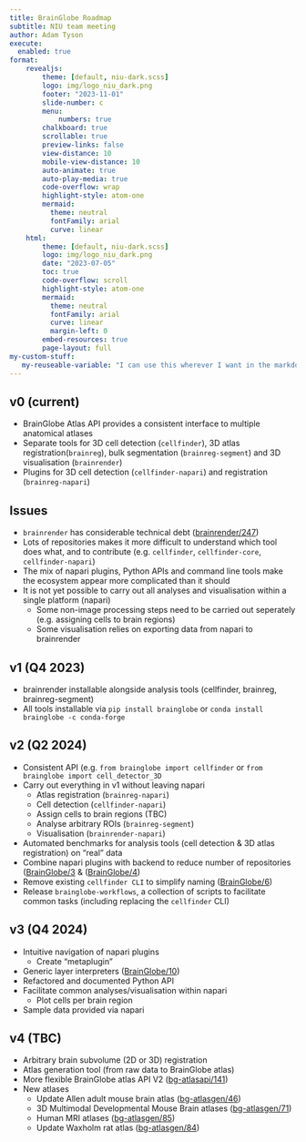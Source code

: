 ```yaml
---
title: BrainGlobe Roadmap
subtitle: NIU team meeting
author: Adam Tyson
execute: 
  enabled: true
format:
    revealjs:
        theme: [default, niu-dark.scss]
        logo: img/logo_niu_dark.png
        footer: "2023-11-01"
        slide-number: c
        menu:
            numbers: true
        chalkboard: true
        scrollable: true
        preview-links: false
        view-distance: 10
        mobile-view-distance: 10
        auto-animate: true
        auto-play-media: true
        code-overflow: wrap
        highlight-style: atom-one
        mermaid: 
          theme: neutral
          fontFamily: arial
          curve: linear
    html:
        theme: [default, niu-dark.scss]
        logo: img/logo_niu_dark.png
        date: "2023-07-05"
        toc: true
        code-overflow: scroll
        highlight-style: atom-one
        mermaid: 
          theme: neutral
          fontFamily: arial
          curve: linear
          margin-left: 0
        embed-resources: true
        page-layout: full
my-custom-stuff:
   my-reuseable-variable: "I can use this wherever I want in the markdown, and change it in only once place :)"
---
```


## v0 (current)
* BrainGlobe Atlas API provides a consistent interface to multiple anatomical atlases
* Separate tools for 3D cell detection (`cellfinder`), 3D atlas registration(`brainreg`), bulk segmentation (`brainreg-segment`) and 3D visualisation (`brainrender`)
* Plugins for 3D cell detection (`cellfinder-napari`) and registration (`brainreg-napari`)

## Issues
* `brainrender` has considerable technical debt ([brainrender/247](https://github.com/brainglobe/brainrender/issues/247))
* Lots of repositories makes it more difficult to understand which tool does what, and to contribute (e.g. `cellfinder`, `cellfinder-core`, `cellfinder-napari`)
* The mix of napari plugins, Python APIs and command line tools make the ecosystem appear more complicated than it should
* It is not yet possible to carry out all analyses and visualisation within a single platform (napari)
    * Some non-image processing steps need to be carried out seperately (e.g. assigning cells to brain regions)
    * Some visualisation relies on exporting data from napari to brainrender
    
## v1 (Q4 2023)
* brainrender installable alongside analysis tools (cellfinder, brainreg, brainreg-segment) 
* All tools installable via `pip install brainglobe` or `conda install brainglobe -c conda-forge`

## v2 (Q2 2024)
* Consistent API (e.g. `from brainglobe import cellfinder` or `from brainglobe import cell_detector_3D`
* Carry out everything in v1 without leaving napari
    * Atlas registration (`brainreg-napari`)
    * Cell detection (`cellfinder-napari`)
    * Assign cells to brain regions (TBC)
    * Analyse arbitrary ROIs (`brainreg-segment`)
    * Visualisation (`brainrender-napari`)
* Automated benchmarks for analysis tools (cell detection & 3D atlas registration) on "real" data
* Combine napari plugins with backend to reduce number of repositories ([BrainGlobe/3](https://github.com/brainglobe/BrainGlobe/issues/3) & ([BrainGlobe/4](https://github.com/brainglobe/BrainGlobe/issues/4))
* Remove existing `cellfinder CLI` to simplify naming ([BrainGlobe/6](https://github.com/brainglobe/BrainGlobe/issues/6))
* Release `brainglobe-workflows`, a collection of scripts to facilitate common tasks (including replacing the `cellfinder` CLI)

## v3 (Q4 2024)
* Intuitive navigation of napari plugins
    * Create "metaplugin"
* Generic layer interpreters ([BrainGlobe/10](https://github.com/brainglobe/BrainGlobe/issues/10))
* Refactored and documented Python API
* Facilitate common analyses/visualisation within napari
    * Plot cells per brain region
* Sample data provided via napari

## v4 (TBC)
* Arbitrary brain subvolume (2D or 3D) registration
* Atlas generation tool (from raw data to BrainGlobe atlas)
* More flexible BrainGlobe atlas API V2 ([bg-atlasapi/141](https://github.com/brainglobe/bg-atlasapi/issues/141))
* New atlases
    * Update Allen adult mouse brain atlas ([bg-atlasgen/46](https://github.com/brainglobe/bg-atlasgen/issues/46))
    * 3D Multimodal Developmental Mouse Brain atlases ([bg-atlasgen/71](https://github.com/brainglobe/bg-atlasgen/issues/71))
    * Human MRI atlases ([bg-atlasgen/85](https://github.com/brainglobe/bg-atlasgen/issues/85))
    * Update Waxholm rat atlas ([bg-atlasgen/84](https://github.com/brainglobe/bg-atlasgen/issues/84))


